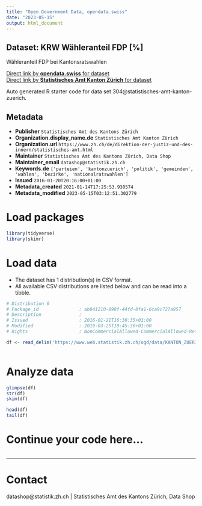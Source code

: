 ```yaml
---
title: "Open Government Data, opendata.swiss"
date: "2023-05-15"
output: html_document
---
```


## Dataset: KRW Wähleranteil FDP [%]

Wähleranteil FDP bei Kantonsratswahlen

[Direct link by **opendata.swiss** for dataset](https://opendata.swiss/de/dataset/krw-wahleranteil-fdp)<br>
[Direct link by **Statistisches Amt Kanton Zürich** for dataset](https://www.zh.ch/de/politik-staat/gemeinden/gemeindeportraet.html)

Auto generated R starter code for data set 304@statistisches-amt-kanton-zuerich.

## Metadata

- **Publisher** `Statistisches Amt des Kantons Zürich`
- **Organization.display_name.de** `Statistisches Amt Kanton Zürich`
- **Organization.url** `https://www.zh.ch/de/direktion-der-justiz-und-des-innern/statistisches-amt.html`
- **Maintainer** `Statistisches Amt des Kantons Zürich, Data Shop`
- **Maintainer_email** `datashop@statistik.zh.ch`
- **Keywords.de** `['parteien', 'kantonzuerich', 'politik', 'gemeinden', 'wahlen', 'bezirke', 'nationalratswahlen']`
- **Issued** `2016-01-20T20:16:00+01:00`
- **Metadata_created** `2021-01-14T17:25:53.930574`
- **Metadata_modified** `2023-05-15T03:12:51.302779`


# Load packages

```r

library(tidyverse)
library(skimr)

```

# Load data

-   The dataset has 1 distribution(s) in CSV format.
-   All available CSV distributions are listed below and can be read into a tibble.

```r

# Distribution 0
# Package_id               : ab841210-898f-44fd-8fa1-6ca9c727a957
# Description              : 
# Issued                   : 2016-01-21T16:30:35+01:00
# Modified                 : 2019-03-25T10:45:30+01:00
# Rights                   : NonCommercialAllowed-CommercialAllowed-ReferenceRequired

df <- read_delim('https://www.web.statistik.zh.ch/ogd/data/KANTON_ZUERICH_116.csv')



```

# Analyze data

```r

glimpse(df)
str(df)
skim(df)

head(df)
tail(df)

```

# Continue your code here...

```r

```

------------------------------------------------------------------------

# Contact

datashop@statistik.zh.ch | Statistisches Amt des Kantons Zürich, Data Shop
